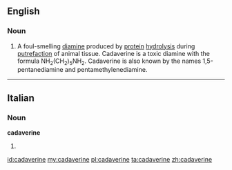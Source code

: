 ==English==

===Noun===
{{en-noun|s|-}}
{{wikipedia}}

# A foul-smelling [[diamine]] produced by [[protein]] [[hydrolysis]] during [[putrefaction]] of animal tissue. Cadaverine is a toxic diamine with the formula NH<sub>2</sub>(CH<sub>2</sub>)<sub>5</sub>NH<sub>2</sub>. Cadaverine is also known by the names 1,5-pentanediamine and pentamethylenediamine.

----

==Italian==

===Noun===
'''cadaverine''' {{f}}

# {{plural of|[[cadaverina ]]|lang=it}}

[[id:cadaverine]]
[[my:cadaverine]]
[[pl:cadaverine]]
[[ta:cadaverine]]
[[zh:cadaverine]]